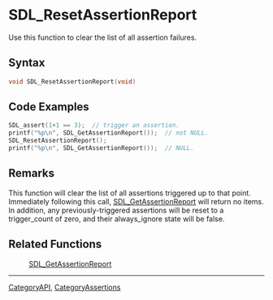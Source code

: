 
= SDL_ResetAssertionReport =
Use this function to clear the list of all assertion failures.


== Syntax ==
<syntaxhighlight lang='c++'>
void SDL_ResetAssertionReport(void)
</syntaxhighlight>

== Code Examples ==
<syntaxhighlight lang='c++'>
SDL_assert(1+1 == 3);  // trigger an assertion.
printf("%p\n", SDL_GetAssertionReport());  // not NULL.
SDL_ResetAssertionReport();
printf("%p\n", SDL_GetAssertionReport());  // NULL.
</syntaxhighlight>

== Remarks ==
This function will clear the list of all assertions triggered up to that point. Immediately following this call, [[SDL_GetAssertionReport]] will return no items. In addition, any previously-triggered assertions will be reset to a trigger_count of zero, and their always_ignore state will be false.

== Related Functions ==
:[[SDL_GetAssertionReport]]

----
[[CategoryAPI]], [[CategoryAssertions]]
